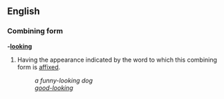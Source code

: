 ==English==
===Combining form===
'''-[[look]]ing'''

#Having the appearance indicated by the word to which this combining form is [[affix]]ed.
#:''a funny-looking dog''
#:''[[good-looking]]''